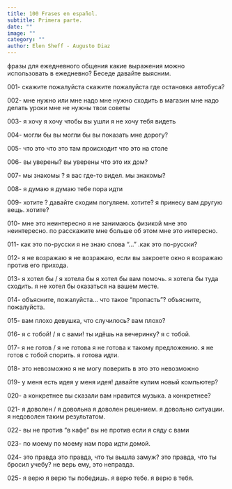 ```yaml
---
title: 100 Frases en español. 
subtitle: Primera parte. 
date: ""
image: ""
category: ""
author: Elen Sheff - Augusto Diaz 
---
```


фразы для ежедневного общения 
какие выражения можно использовать в ежедневно?
Беседе давайте выясним. 

001- скажите пожалуйста 
скажите пожалуйста где остановка автобуса?

002- мне нужно или мне надо 
мне нужно сходить в магазин 
мне надо делать уроки
мне не нужны твои советы

003- я хочу
я хочу чтобы вы ушли 
я не хочу тебя видеть

004- могли бы вы 
могли бы вы показать мне дорогу?

005- что это
что это там происходит
что это на столе 

006- вы уверены? 
вы уверены что это их дом? 

007- мы знакомы ?
я вас где-то видел. мы знакомы?

008- я думаю 
я думаю тебе пора идти 

009- хотите ?
давайте сходим погуляем. хотите?
я принесу вам другую вещь. хотите?

010- мне это неинтересно
 я не занимаюсь физикой мне это неинтересно. 
по расскажите мне больше об этом мне это
интересно. 

011- как это по-русски 
я не знаю слова “...” .как это по-русски?

012- я не возражаю 
я не возражаю, если вы закроете окно 
я возражаю против его прихода.

013- я хотел бы / я хотела бы
я хотел бы вам помочь. 
я хотела бы туда сходить. 
я не хотел бы оказаться на вашем месте.

014- объясните, пожалуйста…
что такое “пропасть”? объясните, пожалуйста.

015- вам плохо
девушка, что случилось? вам плохо?

016- я с тобой! / я с вами!
ты идёшь на вечеринку? я с тобой. 

017- я не готов / я не готова 
я не готова к такому предложению. 
я не готов с тобой спорить. 
я готова идти.

018- это невозможно 
я не могу поверить в это это невозможно 

019- у меня есть идея
у меня идея! давайте купим новый компьютер?

020- а конкретнее 
вы сказали вам нравится музыка. а конкретнее? 

021- я доволен / я довольна
я доволен решением.
я довольно ситуации. 
я недоволен таким результатом.

022- вы не против
“в кафе” 
вы не против если я сяду с вами 

023- по моему 
по моему нам пора идти домой. 

024- это правда 
это правда, что ты вышла замуж?
это правда, что ты бросил учебу?
не верь ему, это неправда.

025- я верю 
я верю ты победишь.
я верю тебе. 
я верю в тебя. 
